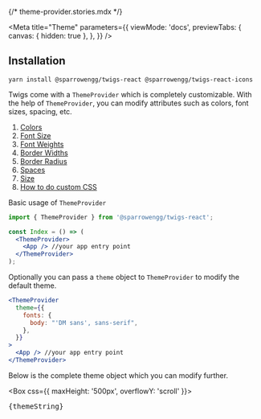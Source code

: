 {/* theme-provider.stories.mdx */}



<Meta
  title="Theme"
  parameters={{
    viewMode: 'docs',
    previewTabs: {
      canvas: { hidden: true },
    },
  }}
/>

## Installation

```
yarn install @sparrowengg/twigs-react @sparrowengg/twigs-react-icons
```

Twigs come with a `ThemeProvider` which is completely customizable. With the help of `ThemeProvider`, you can modify attributes such as colors, font sizes, spacing, etc.

<ol>
  <li>
    <a href="#colors">Colors</a>
  </li>
  <li>
    <a href="#fontSize">Font Size</a>
  </li>
  <li>
    <a href="#fontWeights">Font Weights</a>
  </li>
  <li>
    <a href="#borderWidths">Border Widths</a>
  </li>
  <li>
    <a href="#borderRadius">Border Radius</a>
  </li>
  <li>
    <a href="#spaces">Spaces</a>
  </li>
  <li>
    <a href="#sizes">Size</a>
  </li>
  <li>
    <a href="#using-custom-css">How to do custom CSS</a>
  </li>
</ol>

Basic usage of `ThemeProvider`

```jsx
import { ThemeProvider } from '@sparrowengg/twigs-react';

const Index = () => (
  <ThemeProvider>
    <App /> //your app entry point
  </ThemeProvider>
);
```

Optionally you can pass a `theme` object to `ThemeProvider` to modify the default theme.

```jsx
<ThemeProvider
  theme={{
    fonts: {
      body: "'DM sans', sans-serif",
    },
  }}
>
  <App /> //your app entry point
</ThemeProvider>
```

Below is the complete theme object which you can modify further.

<Box css={{ maxHeight: '500px', overflowY: 'scroll' }}>
  <pre>{themeString}</pre>
</Box>